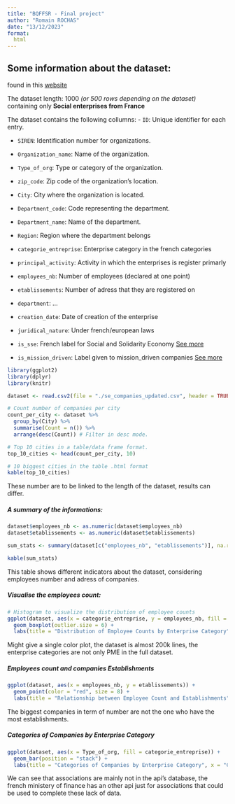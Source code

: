 ```yaml
---
title: "BQFFSR - Final project"
author: "Romain ROCHAS"
date: "13/12/2023"
format: 
  html
---
```


## Some information about the dataset:

found in this [website](https://www.ess-france.org/)

The dataset length: 1000 *(or 500 rows depending on the dataset)* containing only **Social enterprises from France**

The dataset contains the following collumns:
- `ID`: Unique identifier for each entry.

- `SIREN`: Identification number for organizations.

- `Organization_name`: Name of the organization.

- `Type_of_org`: Type or category of the organization.

- `zip_code`: Zip code of the organization's location.

- `City`: City where the organization is located.

- `Department_code`: Code representing the department.

- `Department_name`: Name of the department.

- `Region`: Region where the department belongs

- `categorie_entreprise`: Enterprise category in the french categories

- `principal_activity`: Activity in which the enterprises is register primarly

- `employees_nb`: Number of employees (declared at one point)

- `etablissements`: Number of adress that they are registered on

- `department`: ...

- `creation_date`: Date of creation of the enterprise

- `juridical_nature`: Under french/european laws

- `is_sse`: French label for Social and Solidarity Economy [See more](https://www.economie.gouv.fr/cedef/economie-sociale-et-solidaire#:~:text=Le%20concept%20d'%C3%A9conomie%20sociale,solidarit%C3%A9%20et%20d'utilit%C3%A9%20sociale)

- `is_mission_driven`: Label given to mission_driven companies [See more](https://www.economie.gouv.fr/cedef/societe-mission)


```r
library(ggplot2)
library(dplyr)
library(knitr)

dataset <- read.csv2(file = "./se_companies_updated.csv", header = TRUE)

# Count number of companies per city
count_per_city <- dataset %>%
  group_by(City) %>%
  summarise(Count = n()) %>%
  arrange(desc(Count)) # Filter in desc mode.

# Top 10 cities in a table/data frame format.
top_10_cities <- head(count_per_city, 10)

# 10 biggest cities in the table .html format
kable(top_10_cities)
```
These number are to be linked to the length of the dataset, results can differ.

##### A summary of the informations:
```r
dataset$employees_nb <- as.numeric(dataset$employees_nb)
dataset$etablissements <- as.numeric(dataset$etablissements)

sum_stats <- summary(dataset[c("employees_nb", "etablissements")], na.rm = TRUE)

kable(sum_stats)
```
This table shows different indicators about the dataset, considering employees number and adress of companies.

##### Visualise the employees count:
```r
# Histogram to visualize the distribution of employee counts
ggplot(dataset, aes(x = categorie_entreprise, y = employees_nb, fill = categorie_entreprise)) +
  geom_boxplot(outlier.size = 6) +
  labs(title = "Distribution of Employee Counts by Enterprise Category", x = "Enterprise Category", y = "Employee Count")

```
Might give a single color plot, the dataset is almost 200k lines, the enterprise categories are not only PME in the full dataset.

##### Employees count and companies Establishments
```r
ggplot(dataset, aes(x = employees_nb, y = etablissements)) +
  geom_point(color = "red", size = 8) +
  labs(title = "Relationship between Employee Count and Establishments", x = "Employee Count", y = "Number of Establishments")
```
The biggest companies in term of number are not the one who have the most establishments.

##### Categories of Companies by Enterprise Category
```r
ggplot(dataset, aes(x = Type_of_org, fill = categorie_entreprise)) +
  geom_bar(position = "stack") +
  labs(title = "Categories of Companies by Enterprise Category", x = "Company Type", y = "Frequency")

```
We can see that associations are mainly not in the api's database, the french ministery of finance has an other api just for associations that could be used to complete these lack of data.